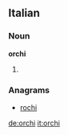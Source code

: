 ==Italian==

===Noun===
'''orchi''' {{m}}

# {{plural of|[[orco]]|lang=it}}

===Anagrams===
* [[rochi#Italian|rochi]]

[[de:orchi]]
[[it:orchi]]